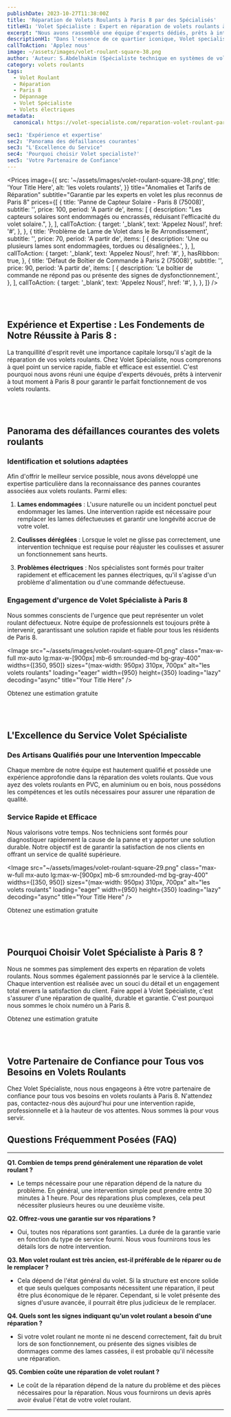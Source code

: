 ```yaml
---
publishDate: 2023-10-27T11:38:00Z
title: 'Réparation de Volets Roulants à Paris 8 par des Spécialisés'
titleH1: 'Volet Spécialiste : Expert en réparation de volets roulants à Paris 8.'
excerpt: "Nous avons rassemblé une équipe d'experts dédiés, prêts à intervenir à tout moment à Paris 8 pour s'assurer que vos volets roulants fonctionnent parfaitement."
descriptionH1: "Dans l'essence de ce quartier iconique, Volet specialiste se démarque par sa méthode singulière de réparation de volets roulants. Notre savoir-faire, taillé sur mesure pour les exigences du 8e arrondissement, assure une prestation sans pareil. Pour toute sollicitation ou dépannage, appelez-nous au ☎ 01 85 49 07 07."
callToAction: 'Applez nous'
image: ~/assets/images/volet-roulant-square-38.png
author: 'Auteur: S.Abdelhakim (Spécialiste technique en systèmes de volets roulants)'
category: volets roulants
tags:
  - Volet Roulant
  - Réparation
  - Paris 8
  - Dépannage
  - Volet Spécialiste
  - Volets électriques
metadata:
  canonical: https://volet-specialiste.com/reparation-volet-roulant-paris-8

sec1: 'Expérience et expertise'
sec2: 'Panorama des défaillances courantes'
sec3: "L'Excellence du Service"
sec4: 'Pourquoi choisir Volet specialiste?'
sec5: 'Votre Partenaire de Confiance'
---
```



<Prices
  image={{
    src: '~/assets/images/volet-roulant-square-38.png',
    title: 'Your Title Here',
    alt: 'les volets roulants',
  }}
  title="Anomalies et Tarifs de Réparation"
  subtitle="Garantie par les experts en volet les plus reconnus de Paris 8"
  prices={[
    {
      title: 'Panne de Capteur Solaire - Paris 8 (75008)',
      subtitle: '',
      price: 100,
      period: 'A partir de',
      items: [
        {
          description: "Les capteurs solaires sont endommagés ou encrassés, réduisant l'efficacité du volet solaire.",
        },
      ],
      callToAction: {
        target: '_blank',
        text: 'Appelez Nous!',
        href: '#',
      },
    },
    {
      title: 'Problème de Lame de Volet dans le 8e Arrondissement',
      subtitle: '',
      price: 70,
      period: 'A partir de',
      items: [
        {
          description: 'Une ou plusieurs lames sont endommagées, tordues ou désalignées.',
        },
      ],
      callToAction: {
        target: '_blank',
        text: 'Appelez Nous!',
        href: '#',
      },
      hasRibbon: true,
    },
    {
      title: 'Défaut de Boîtier de Commande à Paris 2 (75008)',
      subtitle: '',
      price: 90,
      period: 'A partir de',
      items: [
        {
          description: 'Le boîtier de commande ne répond pas ou présente des signes de dysfonctionnement.',
        },
      ],
      callToAction: {
        target: '_blank',
        text: 'Appelez Nous!',
        href: '#',
      },
    },
  ]}
/>

<a id="section1"></a>
<br />
<br />

## **Expérience et Expertise : Les Fondements de Notre Réussite à Paris 8 :**

La tranquillité d'esprit revêt une importance capitale lorsqu'il s'agit de la réparation de vos volets roulants. Chez Volet Spécialiste, nous comprenons à quel point un service rapide, fiable et efficace est essentiel. C'est pourquoi nous avons réuni une équipe d'experts dévoués, prêts à intervenir à tout moment à Paris 8 pour garantir le parfait fonctionnement de vos volets roulants.

<a id="section2"></a>
<br />
<br />

## **Panorama des défaillances courantes des volets roulants**

### Identification et solutions adaptées

Afin d'offrir le meilleur service possible, nous avons développé une expertise particulière dans la reconnaissance des pannes courantes associées aux volets roulants. Parmi elles:

1. **Lames endommagées** : L'usure naturelle ou un incident ponctuel peut endommager les lames. Une intervention rapide est nécessaire pour remplacer les lames défectueuses et garantir une longévité accrue de votre volet.

2. **Coulisses déréglées** : Lorsque le volet ne glisse pas correctement, une intervention technique est requise pour réajuster les coulisses et assurer un fonctionnement sans heurts.

3. **Problèmes électriques** : Nos spécialistes sont formés pour traiter rapidement et efficacement les pannes électriques, qu'il s'agisse d'un problème d'alimentation ou d'une commande défectueuse.

### Engagement d'urgence de Volet Spécialiste à Paris 8

Nous sommes conscients de l'urgence que peut représenter un volet roulant défectueux. Notre équipe de professionnels est toujours prête à intervenir, garantissant une solution rapide et fiable pour tous les résidents de Paris 8.

<Image
  src="~/assets/images/volet-roulant-square-01.png"
  class="max-w-full mx-auto lg:max-w-[900px] mb-6 sm:rounded-md bg-gray-400"
  widths={[350, 950]}
  sizes="(max-width: 950px) 310px, 700px"
  alt="les volets roulants"
  loading="eager"
  width={950}
  height={350}
  loading="lazy"
  decoding="async"
  title="Your Title Here"
/>

<div class="md:hidden">
  <TelMob
    callToAction={{
      text: 'Appelez Nous',
      href: 'tel:01 85 49 07 07',
    }}
  >
    <Fragment slot="title">Obtenez une estimation gratuite</Fragment>
  </TelMob>
</div>

<a id="section3"></a>
<br />
<br />

## L'Excellence du Service Volet Spécialiste

### Des Artisans Qualifiés pour une Intervention Impeccable

Chaque membre de notre équipe est hautement qualifié et possède une expérience approfondie dans la réparation des volets roulants. Que vous ayez des volets roulants en PVC, en aluminium ou en bois, nous possédons les compétences et les outils nécessaires pour assurer une réparation de qualité.

### Service Rapide et Efficace

Nous valorisons votre temps. Nos techniciens sont formés pour diagnostiquer rapidement la cause de la panne et y apporter une solution durable. Notre objectif est de garantir la satisfaction de nos clients en offrant un service de qualité supérieure.

<Image
  src="~/assets/images/volet-roulant-square-29.png"
  class="max-w-full mx-auto lg:max-w-[900px] mb-6 sm:rounded-md bg-gray-400"
  widths={[350, 950]}
  sizes="(max-width: 950px) 310px, 700px"
  alt="les volets roulants"
  loading="eager"
  width={950}
  height={350}
  loading="lazy"
  decoding="async"
  title="Your Title Here"
/>

<div class="md:hidden">
  <TelMob
    callToAction={{
      text: 'Appelez Nous',
      href: 'tel:01 85 49 07 07',
    }}
  >
    <Fragment slot="title">Obtenez une estimation gratuite</Fragment>
  </TelMob>
</div>

<a id="section4"></a>
<br />
<br />

## Pourquoi Choisir Volet Spécialiste à Paris 8 ?

Nous ne sommes pas simplement des experts en réparation de volets roulants. Nous sommes également passionnés par le service à la clientèle. Chaque intervention est réalisée avec un souci du détail et un engagement total envers la satisfaction du client. Faire appel à Volet Spécialiste, c'est s'assurer d'une réparation de qualité, durable et garantie. C'est pourquoi nous sommes le choix numéro un à Paris 8.

<div class="md:hidden">
  <TelMob
    callToAction={{
      text: 'Appelez Nous',
      href: 'tel:01 85 49 07 07',
    }}
  >
    <Fragment slot="title">Obtenez une estimation gratuite</Fragment>
  </TelMob>
</div>

<a id="section5"></a>
<br />
<br />

## **Votre Partenaire de Confiance pour Tous vos Besoins en Volets Roulants**

Chez Volet Spécialiste, nous nous engageons à être votre partenaire de confiance pour tous vos besoins en volets roulants à Paris 8. N'attendez pas, contactez-nous dès aujourd'hui pour une intervention rapide, professionnelle et à la hauteur de vos attentes. Nous sommes là pour vous servir.

## Questions Fréquemment Posées (FAQ)

---

**Q1. Combien de temps prend généralement une réparation de volet roulant ?**

- Le temps nécessaire pour une réparation dépend de la nature du problème. En général, une intervention simple peut prendre entre 30 minutes à 1 heure. Pour des réparations plus complexes, cela peut nécessiter plusieurs heures ou une deuxième visite.

**Q2. Offrez-vous une garantie sur vos réparations ?**

- Oui, toutes nos réparations sont garanties. La durée de la garantie varie en fonction du type de service fourni. Nous vous fournirons tous les détails lors de notre intervention.

**Q3. Mon volet roulant est très ancien, est-il préférable de le réparer ou de le remplacer ?**

- Cela dépend de l'état général du volet. Si la structure est encore solide et que seuls quelques composants nécessitent une réparation, il peut être plus économique de le réparer. Cependant, si le volet présente des signes d'usure avancée, il pourrait être plus judicieux de le remplacer.

**Q4. Quels sont les signes indiquant qu'un volet roulant a besoin d'une réparation ?**

- Si votre volet roulant ne monte ni ne descend correctement, fait du bruit lors de son fonctionnement, ou présente des signes visibles de dommages comme des lames cassées, il est probable qu'il nécessite une réparation.

**Q5. Combien coûte une réparation de volet roulant ?**

- Le coût de la réparation dépend de la nature du problème et des pièces nécessaires pour la réparation. Nous vous fournirons un devis après avoir évalué l'état de votre volet roulant.

---
